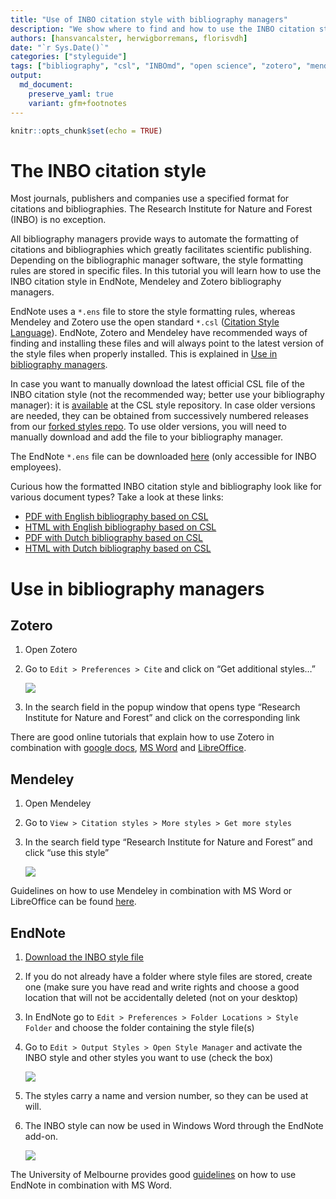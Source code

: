 ```yaml
---
title: "Use of INBO citation style with bibliography managers"
description: "We show where to find and how to use the INBO citation style in bibliography managers"
authors: [hansvancalster, herwigborremans, florisvdh]
date: "`r Sys.Date()`"
categories: ["styleguide"]
tags: ["bibliography", "csl", "INBOmd", "open science", "zotero", "mendeley", "endnote"]
output: 
  md_document:
    preserve_yaml: true
    variant: gfm+footnotes
---
```


```r
knitr::opts_chunk$set(echo = TRUE)
```


# The INBO citation style

Most journals, publishers and companies use a specified format for citations and bibliographies.
The Research Institute for Nature and Forest (INBO) is no exception.

All bibliography managers provide ways to automate the formatting of citations and bibliographies which greatly facilitates scientific publishing.
Depending on the bibliographic manager software, the style formatting rules are stored in specific files.
In this tutorial you will learn how to use the INBO citation style in EndNote, Mendeley and Zotero bibliography managers.

EndNote uses a `*.ens` file to store the style formatting rules, whereas Mendeley and Zotero use the open standard `*.csl` ([Citation Style Language](https://citationstyles.org/)).
EndNote, Zotero and Mendeley have recommended ways of finding and installing these files and will always point to the latest version of the style files when properly installed.
This is explained in [Use in bibliography managers].

In case you want to manually download the latest official CSL file of the INBO citation style (not the recommended way; better use your bibliography manager): it is [available](https://github.com/citation-style-language/styles/blob/master/research-institute-for-nature-and-forest.csl) at the CSL style repository.
In case older versions are needed, they can be obtained from successively numbered releases from our [forked styles repo](https://github.com/inbo/styles/releases).
To use older versions, you will need to manually download and add the file to your bibliography manager.

The EndNote `*.ens` file can be downloaded [here](https://sites.google.com/a/inbo.be/intranet/ondersteuning/bibliotheek/endnote-informatie/endnotehuisstijl) (only accessible for INBO employees).

Curious how the formatted INBO citation style and bibliography look like for various document types?
Take a look at these links:

- [PDF with English bibliography based on CSL](https://inbomd-examples.netlify.app/citation_style/en/citation_style_csl.pdf)
- [HTML with English bibliography based on CSL](https://inbomd-examples.netlify.app/citation_style/en/index.html)
- [PDF with Dutch bibliography based on CSL](https://inbomd-examples.netlify.app/citation_style/nl/citation_style_csl.pdf)
- [HTML with Dutch bibliography based on CSL](https://inbomd-examples.netlify.app/citation_style/nl/index.html)


# Use in bibliography managers


## Zotero

1. Open Zotero
1. Go to `Edit > Preferences > Cite` and click on "Get additional styles..."

    ![](zotero_styles.png)

1. In the search field in the popup window that opens type "Research Institute for Nature and Forest" and click on the corresponding link


There are good online tutorials that explain how to use Zotero in combination with [google docs](https://www.zotero.org/support/google_docs), [MS Word](https://www.zotero.org/support/word_processor_plugin_usage) and [LibreOffice](https://www.zotero.org/support/libreoffice_writer_plugin_usage). 

## Mendeley

1. Open Mendeley
1. Go to `View > Citation styles > More styles > Get more styles`
1. In the search field type "Research Institute for Nature and Forest" and click "use this style"

    ![](mendeley_styles.png)

Guidelines on how to use Mendeley in combination with MS Word or LibreOffice can be found [here](https://www.mendeley.com/guides/using-citation-editor).

## EndNote

1. [Download the INBO style file](https://sites.google.com/a/inbo.be/intranet/ondersteuning/bibliotheek/endnote-informatie/endnotehuisstijl)
1. If you do not already have a folder where style files are stored, create one (make sure you have read and write rights and choose a good location that will not be accidentally deleted (not on your desktop)
1. In EndNote go to `Edit > Preferences > Folder Locations > Style Folder` and
choose the folder containing the style file(s)
1. Go to `Edit > Output Styles > Open Style Manager` and activate the INBO style and other styles you want to use (check the box)

    ![](endnote_styles.png)

1. The styles carry a name and version number, so they can be used at will.
1. The INBO style can now be used in Windows Word through the EndNote add-on.

    ![](endnote_word.png)

The University of Melbourne provides good [guidelines](https://unimelb.libguides.com/c.php?g=403235&p=2744645) on how to use EndNote in combination with MS Word.
